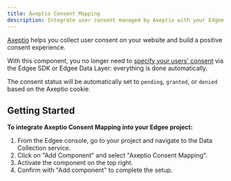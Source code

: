 ```yaml
---
title: Axeptio Consent Mapping
description: Integrate user consent managed by Axeptio with your Edgee components.
---
```



<EdgeeSdk />

[Axeptio](https://www.axept.io) helps you collect user consent on your website and build a positive consent experience.

With this component, you no longer need to [specify your users' consent](/services/data-collection/consent)
via the Edgee SDK or Edgee Data Layer: everything is done automatically.

The consent status will be automatically set to `pending`, `granted`, or `denied` based on the Axeptio cookie.

## Getting Started

**To integrate Axeptio Consent Mapping into your Edgee project:**

1. From the Edgee console, go to your project and navigate to the Data Collection service.
2. Click on "Add Component" and select "Axeptio Consent Mapping".
3. Activate the component on the top right.
4. Confirm with "Add component" to complete the setup.

